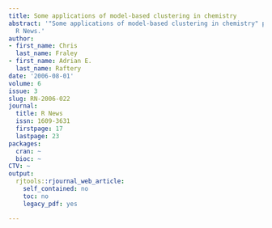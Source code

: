 ```yaml
---
title: Some applications of model-based clustering in chemistry
abstract: '"Some applications of model-based clustering in chemistry" published in
  R News.'
author:
- first_name: Chris
  last_name: Fraley
- first_name: Adrian E.
  last_name: Raftery
date: '2006-08-01'
volume: 6
issue: 3
slug: RN-2006-022
journal:
  title: R News
  issn: 1609-3631
  firstpage: 17
  lastpage: 23
packages:
  cran: ~
  bioc: ~
CTV: ~
output:
  rjtools::rjournal_web_article:
    self_contained: no
    toc: no
    legacy_pdf: yes

---
```

